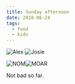 ```yaml
---
title: Sunday afternoon
date: 2018-06-24
tags:
  - food
  - kids
---
```


![Alex](alex_zoom.png "Alex") ![Josie](josie.png "Josie")

![NOM](waffles.png)![MOAR](moar-coffee.png)

Not bad so far.